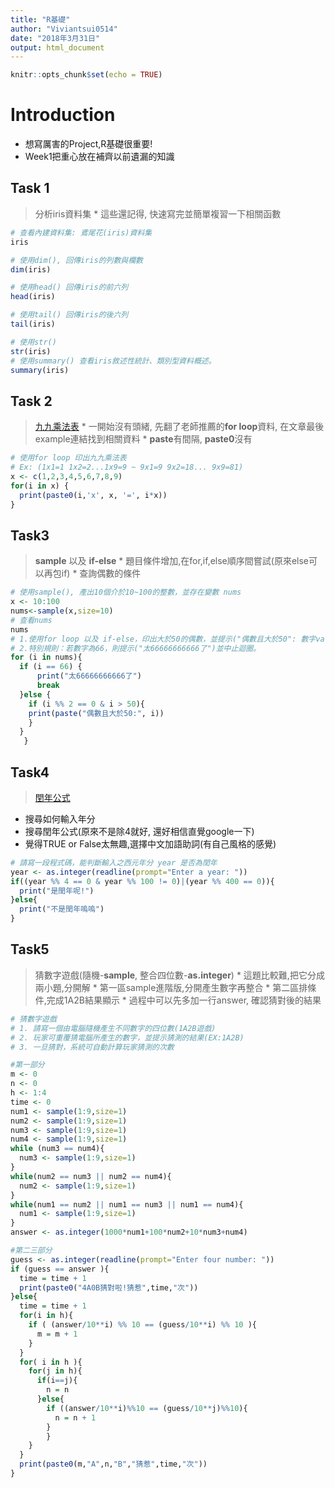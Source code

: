 ---
title: "R基礎"
author: "Viviantsui0514"
date: "2018年3月31日"
output: html_document
---

```{r setup, include=FALSE}
knitr::opts_chunk$set(echo = TRUE)
```
# Introduction
* 想寫厲害的Project,R基礎很重要!
* Week1把重心放在補齊以前遺漏的知識

## Task 1

>分析iris資料集
* 這些還記得, 快速寫完並簡單複習一下相關函數
```{r}
# 查看內建資料集: 鳶尾花(iris)資料集
iris

# 使用dim(), 回傳iris的列數與欄數
dim(iris)

# 使用head() 回傳iris的前六列
head(iris)

# 使用tail() 回傳iris的後六列
tail(iris)

# 使用str() 
str(iris)
# 使用summary() 查看iris敘述性統計、類別型資料概述。
summary(iris)
```

## Task 2
>[九九乘法表](https://www.datamentor.io/r-programming/examples/multiplication-table)
* 一開始沒有頭緒, 先翻了老師推薦的**for loop**資料, 在文章最後example連結找到相關資料
* **paste**有間隔, **paste0**沒有
```{r}
# 使用for loop 印出九九乘法表
# Ex: (1x1=1 1x2=2...1x9=9 ~ 9x1=9 9x2=18... 9x9=81)
x <- c(1,2,3,4,5,6,7,8,9)
for(i in x) {
  print(paste0(i,'x', x, '=', i*x))
}
```

## Task3
>**sample** 以及 **if-else**
* 題目條件增加,在for,if,else順序間嘗試(原來else可以再包if)
* 查詢偶數的條件
```{r}
# 使用sample(), 產出10個介於10~100的整數，並存在變數 nums
x <- 10:100
nums<-sample(x,size=10)
# 查看nums
nums
# 1.使用for loop 以及 if-else，印出大於50的偶數，並提示("偶數且大於50": 數字value)
# 2.特別規則：若數字為66，則提示("太66666666666了")並中止迴圈。
for (i in nums){
  if (i == 66) {
      print("太66666666666了")
      break
  }else {
    if (i %% 2 == 0 & i > 50){
    print(paste("偶數且大於50:", i))
    }
  }
   }
```

## Task4
>[閏年公式](http://tieba.baidu.com/p/5194809464)

* 搜尋如何輸入年分
* 搜尋閏年公式(原來不是除4就好, 還好相信直覺google一下)
* 覺得TRUE or False太無趣,選擇中文加語助詞(有自己風格的感覺)
```{r}
# 請寫一段程式碼，能判斷輸入之西元年分 year 是否為閏年
year <- as.integer(readline(prompt="Enter a year: "))
if((year %% 4 == 0 & year %% 100 != 0)|(year %% 400 == 0)){
  print("是閏年呢!")
}else{
  print("不是閏年嗚嗚")
}
```

## Task5
>猜數字遊戲(隨機-**sample**, 整合四位數-**as.integer**)
* 這題比較難,把它分成兩小題,分開解
* 第一區sample進階版,分開產生數字再整合
* 第二區排條件,完成1A2B結果顯示
* 過程中可以先多加一行answer, 確認猜對後的結果
```{r}
# 猜數字遊戲
# 1. 請寫一個由電腦隨機產生不同數字的四位數(1A2B遊戲)
# 2. 玩家可重覆猜電腦所產生的數字，並提示猜測的結果(EX:1A2B)
# 3. 一旦猜對，系統可自動計算玩家猜測的次數

#第一部分
m <- 0
n <- 0
h <- 1:4 
time <- 0
num1 <- sample(1:9,size=1)
num2 <- sample(1:9,size=1)
num3 <- sample(1:9,size=1)
num4 <- sample(1:9,size=1)
while (num3 == num4){
  num3 <- sample(1:9,size=1)
}
while(num2 == num3 || num2 == num4){
  num2 <- sample(1:9,size=1)
}
while(num1 == num2 || num1 == num3 || num1 == num4){
  num1 <- sample(1:9,size=1)
}
answer <- as.integer(1000*num1+100*num2+10*num3+num4)

#第二三部分
guess <- as.integer(readline(prompt="Enter four number: "))
if (guess == answer ){
  time = time + 1
  print(paste0("4A0B猜對啦!猜惹",time,"次"))
}else{
  time = time + 1
  for(i in h){
    if ( (answer/10**i) %% 10 == (guess/10**i) %% 10 ){
      m = m + 1
    }
  }
  for( i in h ){
    for(j in h){
      if(i==j){
        n = n
      }else{
        if ((answer/10**i)%%10 == (guess/10**j)%%10){
          n = n + 1  
        }
        }
    }
  }
  print(paste0(m,"A",n,"B","猜惹",time,"次"))
}
```